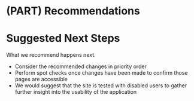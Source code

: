 # (PART) Recommendations {-}
# Suggested Next Steps
What we recommend happens next. 

- Consider the recommended changes in priority order
- Perform spot checks once changes have been made to confirm those pages are accessible
- We would suggest that the site is tested with disabled users to gather further insight into the usability of the application
